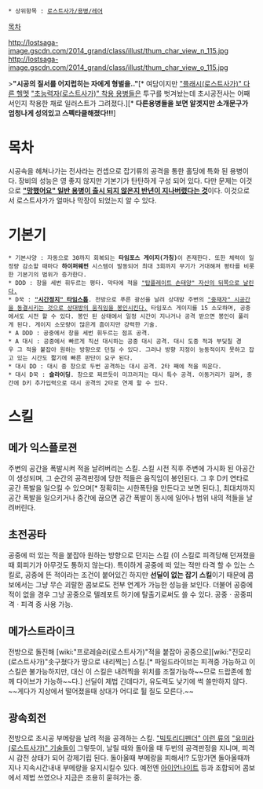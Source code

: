  * 상위항목 : [[로스트사가/용병/레어]]

[[목차]]

http://lostsaga-image.gscdn.com/2014_grand/class/illust/thum_char_view_n_115.jpg
http://lostsaga-image.gscdn.com/2014_grand/class/illust/thum_char_view_o_115.jpg

>'''"시공의 질서를 어지럽히는 자에게 형벌을.."'''[* 여담이지만 [["플래시(로스트사가)" 다른 헬멧]] [["초능력자(로스트사가)" 착용 용병들]]은 투구를 벗겨놨는데 초시공전사는 어째서인지 착용한 채로 일러스트가 그려졌다.][* '''다른용병들을 보면 알겟지만 소개문구가 엄청나게 성의있고 스펙타클해졌다!!!''']

= 목차 =
시공속을 헤쳐나가는 전사라는 컨셉으로 잡기류의 공격을 통한 홀딩에 특화 된 용병이다. 장비의 성능은 영 좋지 않지만 기본기가 탄탄하게 구성 되어 있다. 다만 문제는 이것으로 '''[["망했어요" 일반 용병이 출시 되지 않은지 반년이 지나버렸다는 것]]'''이다. 이것으로서 로스트사가가 얼마나 막장이 되었는지 알 수 있다.

= 기본기 =
 * 기본사양 : 자동으로 30까지 회복되는 '''타임포스 게이지(가칭)'''이 존재한다. 또한 체력이 일정량 감소할 때마다 '''하이퍼웨펀''' 시스템이 발동되어 최대 3회까지 무기가 거대해져 평타를 비롯한 기본기의 범위가 증가한다.
 * DDD : 창을 세번 휘두르는 평타. 막타에 적을 [["탑플레이트 손태양" 자신의 뒤쪽으로 날린다.]]
 * D꾹 : '''[["시간정지" 타임스톱]]'''. 전방으로 푸른 광선을 날려 상대방 주변의 [["중재자" 시공간을 동결시키는 것으로 상대방의 움직임을 봉인시킨다.]] 타임포스 게이지를 15 소모하며, 공중에서도 시전 할 수 있다. 봉인 된 상태에서 일정 시간이 지나거나 공격 받으면 봉인이 풀리게 된다. 게이지 소모량이 많은게 흠이지만 강력한 기술.
 * A DDD : 공중에서 창을 세번 휘두르는 점프 공격.
 * A 대시 : 공중에서 빠르게 직선 대시하는 공중 대시 공격. 대시 도중 적과 부딪칠 경우 그 적을 붙잡아 원하는 방향으로 던질 수 있다. 그러나 방향 지정이 능동적이지 못하고 잡고 있는 시간도 짧기에 빠른 판단이 요구 된다.
 * 대시 DD : 대시 중 창으로 두번 공격하는 대시 공격. 2타 째에 적을 띄운다.
 * 대시 D꾹 : '''슬라이딩'''. 창으로 찌르듯이 미끄러지는 대시 특수 공격. 이동거리가 길며, 중간에 D키 추가입력으로 대시 공격의 2타로 연계 할 수 있다.

= 스킬 =
== 메가 익스플로젼 ==
주변의 공간을 폭발시켜 적을 날려버리는 스킬. 스킬 시전 직후 주변에 가시화 된 아공간이 생성되며, 그 순간의 공격판정에 당한 적들은 움직임이 봉인된다. 그 후 D키 연타로 공간 폭발을 일으킬 수 있으며[* 정확히는 시한폭탄을 만든다고 보면 된다.], 최대치까지 공간 폭발을 일으키거나 중간에 끊으면 공간 폭발이 동시에 일어나 범위 내의 적들을 날려버린다.

== 초전공타 ==
공중에 떠 있는 적을 붙잡아 원하는 방향으로 던지는 스킬 (이 스킬로 피격당해 던져졌을때 회피기가 아무것도 통하지 않는다). 특이하게 공중에 떠 있는 적만 타격 할 수 있는 스킬로, 공중에 뜬 적이라는 조건이 붙어있긴 하지만 '''선딜이 없는 잡기 스킬'''이기 때문에 콤보에서는 그냥 무슨 괴랄한 콤보로도 전부 연계가 가능한 성능을 보인다. 더불어 공중에 적이 없을 경우 그냥 공중으로 텔레포트 하기에 탈출기로써도 쓸 수 있다. 공중ㆍ공중피격ㆍ피격 중 사용 가능.

== 메가스트라이크 ==
전방으로 돌진해 [wiki:"프로레슬러(로스트사가)"적을 붙잡아 공중으로][wiki:"진모리(로스트사가)"솟구쳤다가 땅으로 내리찍는] 스킬.[* 파일드라이브는 피격중 가능하고 이스킬은 불가능하지만, 대신 이 스킬은 내려찍을 위치를 조절가능하~~므로 드랍존에 함께 다이브가 가능하~~다.] 선딜이 제법 긴데다가, 유도력도 낮기에 썩 쓸만하지 않다. ~~게다가 지상에서 떨어졌을때 상대가 어디로 튈 질도 모른다.~~

== 광속회전 ==
전방으로 초시공 부메랑을 날려 적을 공격하는 스킬. [["빅토리디펜더" 이런 류의]] [["유미라(로스트사가)" 기술들이]] 그렇듯이, 날릴 때와 돌아올 때 두번의 공격판정을 지니며, 피격시 감전 상태가 되어 강제기립 된다. 돌아올때 부메랑을 피해서!? 도망가면 돌아올때까지나 지속시간내내 부메랑을 유지시킬수 있다. 예전엔 [[아이언나이트]] 등과 조합되어 콤보에서 제법 쓰였으나 지금은 조용히 묻혀가는 중.
